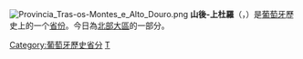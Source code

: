[[File:Provincia_Tras-os-Montes_e_Alto_Douro.png|thumb]]
'''山後-上杜羅'''（{{lang-pt|Trás-os-Montes e Alto Douro}}，{{IPA-pt|'tɾaz-uʃ-'mõtɨʃ i 'aɫtu 'do(ow)ɾu}}）是[[葡萄牙|葡萄牙]]歷史上的一个[[省_(葡萄牙)|省份]]。今日為[[北部大區_(葡萄牙)|北部大區]]的一部分。

{{葡萄牙历史省份}}
[[Category:葡萄牙歷史省分|Category:葡萄牙歷史省分]]
[[Category:北部大区_(葡萄牙)|T]]